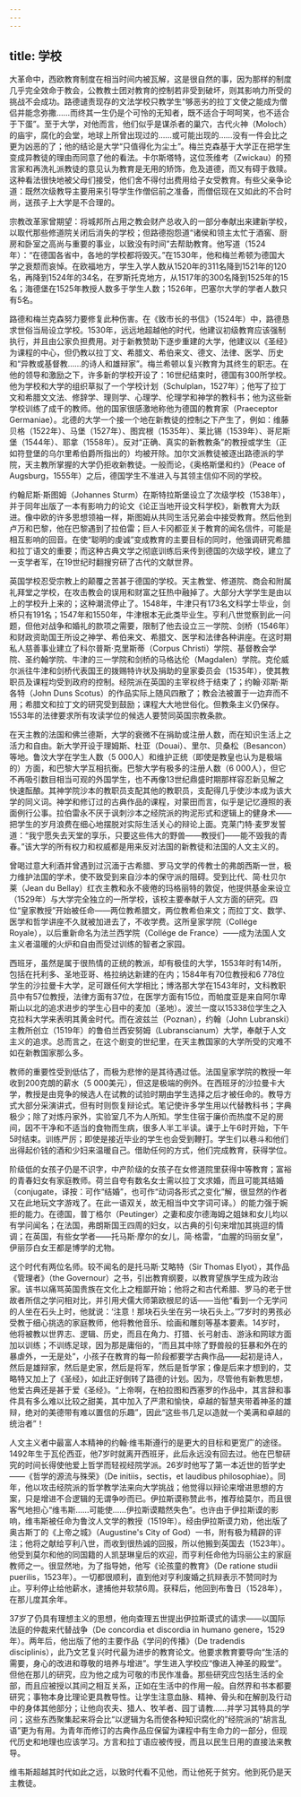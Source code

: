 ```yaml
---
---
---
```

title: 学校
---




大革命中，西欧教育制度在相当时间内被瓦解，这是很自然的事，因为那样的制度几乎完全效命于教会，公教教士团对教育的控制若非受到破坏，则其影响力所受的挑战不会成功。路德谴责现存的文法学校只教学生“够恶劣的拉丁文使之能成为僧侣并能念弥撒……而终其一生仍是个可怜的无知者，既不适合于呵呵笑，也不适合于下蛋”。至于大学，对他而言，他们似乎是谋杀者的巢穴，古代火神（Moloch）的庙宇，腐化的会堂，地球上所曾出现过的……或可能出现的……没有一件会比之更为凶恶的了；他的结论是大学“只值得化为尘土”。梅兰克森基于大学正在把学生变成异教徒的理由而同意了他的看法。卡尔斯塔特，这位茨维考（Zwickau）的预言家和再洗礼派教徒的意见认为教育是无用的矫饰，危及道德，而又有碍于救赎。这种看法很快地被父母们接受，他们舍不得付出费用给子女受教育。有些父亲争论道：既然次级教导主要用来引导学生作僧侣前之准备，而僧侣现在又如此的不合时尚，送孩子上大学是不合理的。

宗教改革家曾期望：将城邦所占用之教会财产总收入的一部分奉献出来建新学校，以取代那些修道院关闭后消失的学校；但路德抱怨道“诸侯和领主太忙于酒窖、厨房和卧室之高尚与重要的事业，以致没有时间”去帮助教育。他写道（1524年）：“在德国各省中，各地的学校都将毁灭。”在1530年，他和梅兰希顿为德国大学之衰颓而哀悼。在欧福地方，学生入学人数从1520年的311名降到1521年的120名，再降到1524年的34名，在罗斯托克地方，从1517年的300名降到1525年的15名；海德堡在1525年教授人数多于学生人数；1526年，巴塞尔大学的学者人数只有5名。

路德和梅兰克森努力要修复此种伤害。在《致市长的书信》（1524年）中，路德恳求世俗当局设立学校。1530年，远远地超越他的时代，他建议初级教育应该强制执行，并且由公家负担费用。对于新教赞助下逐步重建的大学，他建议以《圣经》为课程的中心，但仍教以拉丁文、希腊文、希伯来文、德文、法律、医学、历史和“异教或基督教……的诗人和雄辩家”。梅兰希顿以复兴教育为其终生的职志。在他的领导和激励之下，许多新的学校开设了：16世纪结束时，德国有300所学校。他为学校和大学的组织草拟了一个学校计划（Schulplan，1527年）；他写了拉丁文和希腊文文法、修辞学、理则学、心理学、伦理学和神学的教科书；他为这些新学校训练了成千的教师。他的国家很感激地称他为德国的教育家（Praeceptor Germaniae）。北德的大学一个接一个地在新教徒的控制之下产生了，例如：维藤贝格（1522年）、马堡（1527年）、图宾根（1535年）、莱比锡（1539年）、哥尼斯堡（1544年）、耶拿（1558年）。反对“正确、真实的新教教条”的教授或学生（正如符登堡的乌尔里希伯爵所指出的）均被开除。加尔文派教徒被逐出路德派的学院，天主教所掌握的大学仍拒收新教徒。一般而论，《奥格斯堡和约》（Peace of Augsburg，1555年）之后，德国学生不准进入与其领主信仰不同的学校。

约翰尼斯·斯图姆（Johannes Sturm）在斯特拉斯堡设立了次级学校（1538年），并于同年出版了一本有影响力的论文《论正当地开设文科学校》，新教育大为跃进。像中欧的许多思想领袖一样，斯图姆从共同生活兄弟会中接受教育。然后他到卢万和巴黎，他在巴黎遇到了拉伯雷；巨人卡冈都亚关于教育的闻名信件，可能是相互影响的回音。在使“聪明的虔诚”变成教育的主要目标的同时，他强调研究希腊和拉丁语文的重要；而这种古典文学之彻底训练后来传到德国的次级学校，建立了一支学者军，在19世纪时翻搜穷研了古代的文献世界。

英国学校忍受宗教上的颠覆之苦甚于德国的学校。天主教堂、修道院、商会和附属礼拜堂之学校，在攻击教会的误用和财富之狂热中融掉了。大部分大学学生是由以上的学校升上来的；这种潮流停止了。1548年，牛津只有173名文科学士毕业，剑桥只有191名；1547年和1550年，牛津根本无此类毕业生。亨利八世觉察到此一问题，但他对战争和婚礼的款项之需要，限制了他去设立三一学院、剑桥（1546年）和财政资助国王所设之神学、希伯来文、希腊文、医学和法律各种讲座。在这时期私人慈善事业建立了科尔普斯·克里斯蒂（Corpus Christi）学院、基督教会学院、圣约翰学院、牛津的三一学院和剑桥的马格达伦（Magdalen）学院。克伦威尔派往牛津和剑桥代表国王的拨赐特许状及捐助的皇家委员会（1535年），使其教职员及课程均受到政府的控制。经院派在英国的主宰权终于结束了；约翰·邓斯·斯各特（John Duns Scotus）的作品实际上随风四散了；教会法被置于一边弃而不用；希腊文和拉丁文的研究受到鼓励；课程大大地世俗化。但教条主义仍保存。1553年的法律要求所有攻读学位的候选人要赞同英国宗教条款。

在天主教的法国和佛兰德斯，大学的衰微不在捐助或注册人数，而在知识生活上之活力和自由。新大学开设于理姆斯、杜亚（Douai）、里尔、贝桑松（Besancon）等地。鲁汶大学在学生人数（5 000人）和维护正统（即使是教皇也认为是极端的）方面，和巴黎大学互相抗衡。巴黎大学有极多的注册人数（6 000人），但它不再吸引数目相当可观的外国学生，也不再像13世纪鼎盛时期那样容忍新见解之快速酝酿。其神学院沙本的教职员支配其他的教职员，支配得几乎使沙本成为该大学的同义词。神学和修订过的古典作品的课程，对蒙田而言，似乎是记忆遵照的表面例行公事。拉伯雷永不厌于讽刺沙本之经院派的拘泥形式和逻辑上的健身术——把学生的岁月浪费在细心地摆脱对实际生活关心的辩论上面。克莱门特·麦罗发誓道：“我宁愿失去天堂的享乐，只要这些伟大的野兽——教授们——能不毁我的青春。”该大学的所有权力和权威都是用来反对法国的新教徒和法国的人文主义的。

曾喝过意大利酒并曾遇到过沉湎于古希腊、罗马文学的传教士的弗朗西斯一世，极力维护法国的学术，使不致受到来自沙本的保守派的阻碍。受到比代、简·杜贝尔莱（Jean du Bellay）红衣主教和永不疲倦的玛格丽特的敦促，他提供基金来设立（1529年）与大学完全独立的一所学校，该校主要奉献于人文方面的研究。四位“皇家教授”开始被任命——两位教希腊文，两位教希伯来文；而拉丁文、数学、医学和哲学讲座不久就被加进去了，不收学费。这所皇家学院（Collége Royale），以后重新命名为法兰西学院（Collége de France）——成为法国人文主义者温暖的火炉和自由而受过训练的智者之家园。

西班牙，虽然是属于很热情的正统的教派，却有极佳的大学，1553年时有14所，包括在托利多、圣地亚哥、格拉纳达新建的在内；1584年有70位教授和6 778位学生的沙拉曼卡大学，足可跟任何大学相比；博洛那大学在1543年时，文科教职员中有57位教授，法律方面有37位，在医学方面有15位，而帕度亚是来自阿尔卑斯山以北的追求进步的学生心目中的麦加（圣地）。波兰一度以15338位学生之入克拉科大学来表明其黄金时代。而在波兹兰（Poznan），约翰（John Lubranski）主教所创立（1519年）的鲁伯兰西安努姆（Lubranscianum）大学，奉献于人文主义的追求。总而言之，在这个剧变的世纪里，在天主教国家的大学所受的灾难不如在新教国家那么多。

教师的重要性受到低估了，而极为悲惨的是其待遇过低。法国皇家学院的教授一年收到200克朗的薪水（5 000美元），但这是极端的例外。在西班牙的沙拉曼卡大学，教授是由竞争的候选人在试教的试验时期由学生选择之后才被任命的。教导方式大部分采演讲式，但有时则恢复辩论式。笔记使许多学生用以代替教科书；字典极少；除了对炼丹家外，实验室几不为人所知。学生住宿于廉价而热度不足的房间，因不干净和不适当的食物而生病，很多人半工半读。课于上午6时开始，下午5时结束。训练严厉；即使是接近毕业的学生也会受到鞭打。学生们以巷斗和他们出得起价钱的酒和少妇来温暖自己。借助任何的方式，他们完成教育，获得学位。

阶级低的女孩子仍是不识字，中产阶级的女孩子在女修道院里获得中等教育；富裕的青春妇女有家庭教师。荷兰自夸有数名女士需以拉丁文求婚，而且可能其结婚（conjugate，译按：可作“结婚”，也可作“动词各形式之变化”解，很显然的作者又在此地玩文字游戏了。在此一语双关，故无相当中文字词可译。）的能力强于婉拒的能力。在德国，普丁格尔（Peutinger）之妻和皮尔德海姆之姐妹和女儿均以有学问闻名；在法国，弗朗斯国王四周的妇女，以古典的引句来增加其挑逗的情调；在英国，有些女学者——托马斯·摩尔的女儿，简·格雷，“血腥的玛丽女皇”，伊丽莎白女王都是博学的尤物。

这个时代有两位名师。较不闻名的是托马斯·艾略特（Sir Thomas Elyot），其作品《管理者》（the Governour）之书，引出教育纲要，以教育望族学生成为政治家。该书以痛骂英国贵族在文化上之粗鄙开始；他将之和古代希腊、罗马的老于世故者所信之学问相对比，并引用犬儒大师第欧根尼的话——当他“看到一个无学问的人坐在石头上时，他就说：‘注意！那块石头坐在另一块石头上。’”7岁时的男孩必受教于细心挑选的家庭教师，他将教他音乐、绘画和雕刻等基本要素。14岁时，他将被教以世界志、逻辑、历史，而且在角力、打猎、长弓射击、游泳和网球方面加以训练；不训练足球，因为那是庸俗的，“而且其中除了野兽般的狂暴和外在的暴虐外，一无是处”，小孩子在教育的每一阶段都要学古典作品——起初是诗人，然后是雄辩家，然后是史家，然后是将军，然后是哲学家；像是后来才想到的，艾略特又加上了《圣经》，如此正好倒转了路德的计划。因为，尽管他有新教思想，他爱古典还是甚于爱《圣经》。“上帝啊，在柏拉图和西塞罗的作品中，其言辞和事件具有多么难以比较之甜美，其中加入了严肃和愉快，卓越的智慧夹带着神圣的雄辩，绝对的美德带有难以置信的乐趣”，因此“这些书几足以造就一个美满和卓越的统治者”！

人文主义者中最富人本精神的约翰·维韦斯遵行的是更大的目标和更宽广的途径。1492年生于瓦伦西亚，他7岁时就离开西班牙，此后永远没有回去过。他在巴黎研究的时间长得使他爱上哲学而轻视经院学派。26岁时他写了第一本近世的哲学史——《哲学的源流与殊荣》（De initiis，sectis，et laudibus philosophiae）。同年，他以攻击经院派的哲学教学法来向大学挑战；他觉得以辩论来增进思想的方案，只是增进不合逻辑的无谓争吵而已。伊拉斯谟称赞此书，推荐给莫尔，而且很客气地担心“维韦斯……可能使……伊拉斯谟黯然失色”。也许由于伊拉斯谟的影响，维韦斯被任命为鲁汶人文学的教授（1519年）。经由伊拉斯谟力劝，他出版了奥古斯丁的《上帝之城》（Augustine's City of God）一书，附有极为精辟的评注；他将之献给亨利八世，而收到很热诚的回报，所以他搬到英国去（1523年）。他受到莫尔和他的同国籍的人凯瑟琳皇后的欢迎，而亨利任命他为玛丽公主的家庭教师之一。很显然地，为了指导她，他写《论孩童的教育》（De ratione studii puerilis，1523年）。一切都很顺利，直到他对亨利废婚之抗辩表示不赞同时为止。亨利停止给他薪水，逮捕他并软禁6周。获释后，他回到布鲁日（1528年），在那儿度其余年。

37岁了仍具有理想主义的思想，他向查理五世提出伊拉斯谟式的请求——以国际法庭的仲裁来代替战争（De concordia et discordia in humano genere，1529年）。两年后，他出版了他的主要作品《学问的传播》（De tradendis disciplinis），此乃文艺复兴时代最为进步的教育论文。他要求教育要导向“生活的需要，身心的改进和尊敬的培养与增进”。学生进入学校应“像进入神圣的殿堂”。但他在那儿的研究，应为他之成为可敬的市民作准备。那些研究应包括生活的全部，而且应被授以其间之相互关系，正如在生活中的作用一般。自然界和书本都要研究；事物本身比理论更具教导性。让学生注意血脉、精神、骨头和在解剖及行动中的身体其他部分；让他向农夫、猎人、牧羊者、园丁请教……并学习其特具的学问；这些东西聚集起来将会比“以逻辑为名而使各种知识腐化的”经院派的“胡言乱语”更为有用。为青年而修订的古典作品应保留为课程中有生命力的一部分，但现代历史和地理也应该学习。方言和拉丁语应被传授，而且以民生日用的直接法来教导。

维韦斯超越其时代如此之远，以致时代看不见他，而让他死于贫穷。他到死仍是天主教徒。